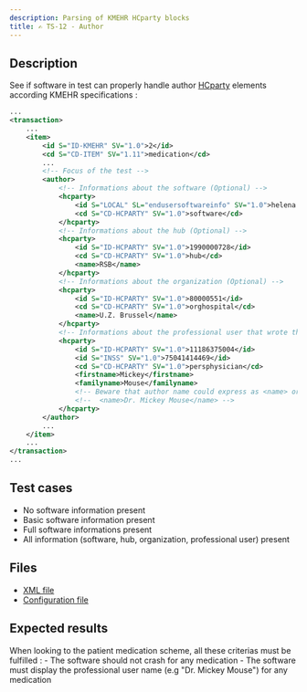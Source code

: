 ```yaml
---
description: Parsing of KMEHR HCparty blocks
title: ✍️ TS-12 - Author
---
```


## Description

See if software in test can properly handle author [HCparty](https://www.ehealth.fgov.be/standards/kmehr/en/page/hcparty) elements according KMEHR specifications :

```xml title="Example"
...
<transaction>
    ...
    <item>
        <id S="ID-KMEHR" SV="1.0">2</id>
        <cd S="CD-ITEM" SV="1.11">medication</cd>
        ...
        <!-- Focus of the test -->
        <author>
            <!-- Informations about the software (Optional) -->
            <hcparty>
                <id S="LOCAL" SL="endusersoftwareinfo" SV="1.0">helena.care-prescribers</id>
                <cd S="CD-HCPARTY" SV="1.0">software</cd>
            </hcparty>
            <!-- Informations about the hub (Optional) -->
            <hcparty>
                <id S="ID-HCPARTY" SV="1.0">1990000728</id>
                <cd S="CD-HCPARTY" SV="1.0">hub</cd>
                <name>RSB</name>
            </hcparty>
            <!-- Informations about the organization (Optional) -->
            <hcparty>
                <id S="ID-HCPARTY" SV="1.0">80000551</id>
                <cd S="CD-HCPARTY" SV="1.0">orghospital</cd>
                <name>U.Z. Brussel</name>
            </hcparty>
            <!-- Informations about the professional user that wrote this (Mandatory) -->
            <hcparty>
                <id S="ID-HCPARTY" SV="1.0">11186375004</id>
                <id S="INSS" SV="1.0">75041414469</id>
                <cd S="CD-HCPARTY" SV="1.0">persphysician</cd>
                <firstname>Mickey</firstname>
                <familyname>Mouse</familyname>
                <!-- Beware that author name could express as <name> or <firstname> / <familyname> element as well -->
                <!--  <name>Dr. Mickey Mouse</name> -->
            </hcparty>
        </author>
        ...
    </item>
    ...
</transaction>
...
```

## Test cases

- No software information present 
- Basic software information present
- Full software informations present
- All information (software, hub, organization, professional user) present


## Files

- [XML file](https://github.com/smals-jy/KMEHR-tests/blob/main/output/ms/TS-12-Software-Info.xml)
- [Configuration file](https://github.com/smals-jy/KMEHR-tests/blob/main/configurations/ms/TS-12-Software-Info.ts)

## Expected results

When looking to the patient medication scheme, all these criterias must be fulfilled :
    - The software should not crash for any medication
    - The software must display the professional user name (e.g "Dr. Mickey Mouse") for any medication